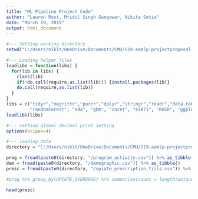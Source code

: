 ```yaml
---
title: "ML Pipeline Project Code"
author: "Lauren Rost, Mridul Singh Gangawar, Nikita Setia"
date: "March 19, 2019"
output: html_document
---
```


```r

#--- Setting working directory 
setwd("C:/Users/nikit/OneDrive/Documents/CMU/S19-aamlp-projectproposal-group1")

#--- Loading helper files 
loadlibs = function(libs) {
  for(lib in libs) {
    class(lib)
    if(!do.call(require,as.list(lib))) {install.packages(lib)}
    do.call(require,as.list(lib))
  }
}
libs = c("tidyr","magrittr","purrr","dplyr","stringr","readr","data.table", "mice", 
         "randomForest", "ada", "gbm", "caret", "e1071", "ROCR", "ggplot2", "glmnet", "readxl")
loadlibs(libs)

#--- setting global decimal print setting
options(scipen=4)

#--- loading data
directory = "C:/Users/nikit/OneDrive/Documents/CMU/S19-aamlp-projectproposal-group1"

prog = fread(paste0(directory, "/program_activity.csv")) %>% as_tibble()
dem = fread(paste0(directory, "/demographic.csv")) %>% as_tibble()
presc = fread(paste0(directory, "/opiate_prescription_fills.csv")) %>% as_tibble()

```

```r
#prog %>% group_by(OPIATE_OVERDOSE) %>% summarise(count = length(unique(PERSON_ID)))

head(presc)
```

